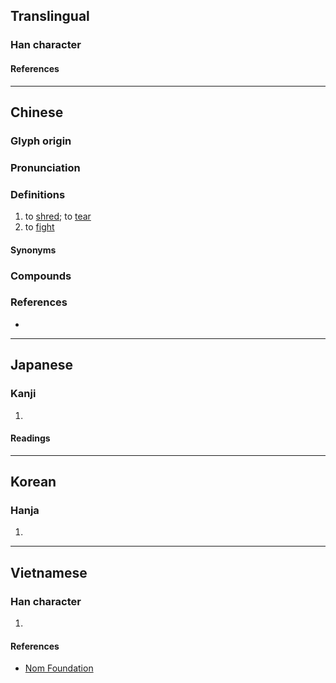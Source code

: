{{character info}}
==Translingual==

===Han character===
{{Han char|rn=64|rad=手|as=12|sn=15|four=52021|canj=QTCL|ids=⿰扌斯}}

====References====
{{Han ref|kx=0454.150|dkj=12705|dj=0803.290|hdz=31953.060|uh=6495}}

----

==Chinese==
{{zh-forms}}

===Glyph origin===
{{Han etym}}

===Pronunciation===
{{zh-pron
|m=sī
|c=si1,sai1
|h=pfs=
|md=
|mn=ml:si/xm,zz:su
|w=
|mc=y
|oc=y
|cat=v
}}

===Definitions===
{{zh-hanzi}}

# to [[shred]]; to [[tear]]
# to [[fight]]

====Synonyms====
{{zh-dial}}

===Compounds===
{{zh-der|撕破臉|撕票|撕打|撕擄|撕爛|撕開|提撕|撕破|撕裂|撕毀|撕屄}}

===References===
* {{R:yue:Hanzi}}

{{zh-cat|Elementary}}

----

==Japanese==

===Kanji===
{{ja-kanji|grade=|rs=手12}}

# {{rfdef|ja|sort=手12}}

====Readings====
{{ja-readings
|on=せい, さい, し
|kun=さく
}}

----

==Korean==

===Hanja===
{{ko-hanja|서}}

# {{rfdef|ko|sort=手12}}

----

==Vietnamese==

===Han character===
{{vi-readings|rs=手12|reading=[[tê]], [[ti]]}}

# {{rfdef|vi|sort=手12}}

====References====
* [http://nomfoundation.org/common/nom_details.php?codepoint=6495 Nom Foundation]